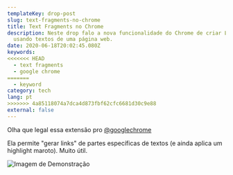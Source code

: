 ```yaml
---
templateKey: drop-post
slug: text-fragments-no-chrome
title: Text Fragments no Chrome
description: Neste drop falo a nova funcionalidade do Chrome de criar Links
  usando textos de uma página web.
date: 2020-06-18T20:02:45.080Z
keywords:
<<<<<<< HEAD
  - text fragments
  - google chrome
=======
  - keyword
category: tech
lang: pt
>>>>>>> 4a85118074a7dca4d873fbf62cfc6681d30c9e88
external: false
---
```



<Drop>

Olha que legal essa extensão pro [@googlechrome](https://twitter.com/googlechrome)

Ela permite "gerar links" de partes específicas de textos (e ainda aplica um highlight maroto). Muito útil.


![Imagem de Demonstração](https://cdn.vox-cdn.com/thumbor/JdLsYCMFCVI88tC_HFKhGOKMZM8=/0x0:1185x789/1820x1213/filters:focal(470x246:658x434):format(webp)/cdn.vox-cdn.com/uploads/chorus_image/image/66950470/msedge_WZaXmwhnSH.0.png)

</Drop>
